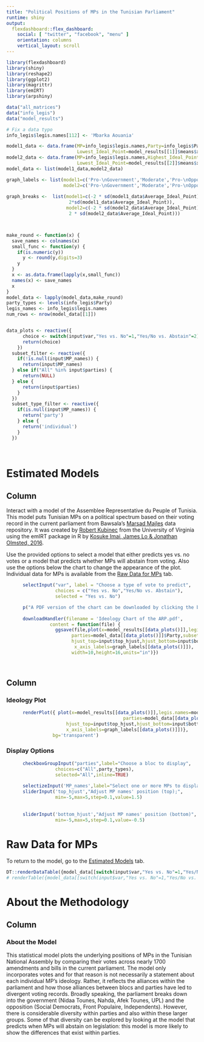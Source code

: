 ```yaml
---
title: "Political Positions of MPs in the Tunisian Parliament"
runtime: shiny
output:
  flexdashboard::flex_dashboard:
    social: [ "twitter", "facebook", "menu" ]
    orientation: columns
    vertical_layout: scroll
---
```


```r
library(flexdashboard)
library(shiny)
library(reshape2)
library(ggplot2)
library(magrittr)
library(emIRT)
library(arpshiny)

data("all_matrices")
data("info_legis")
data("model_results")

# Fix a data typo
info_legis$legis.names[112] <- 'Mbarka Aouania'

model1_data <- data.frame(MP=info_legis$legis.names,Party=info_legis$Party,Highest_Ideal_Point=model_results[[1]]$means$x[,1] + 1.96*model_results[[1]]$bse$x,Average_Ideal_Point=model_results[[1]]$means$x[,1],
                          Lowest_Ideal_Point=model_results[[1]]$means$x[,1] - 1.96*model_results[[1]]$bse$x)
model2_data <- data.frame(MP=info_legis$legis.names,Highest_Ideal_Point=model_results[[2]]$means$x[,1] + 1.96*model_results[[2]]$bse$x,Party=info_legis$Party,Average_Ideal_Point=model_results[[2]]$means$x[,1],
                          Lowest_Ideal_Point=model_results[[2]]$means$x[,1] - 1.96*model_results[[2]]$bse$x)
model_data <- list(model1_data,model2_data)

graph_labels <- list(model1=c('Pro-\nGovernment','Moderate','Pro-\nOpposition'),
                     model2=c('Pro-\nGovernment','Moderate','Pro-\nOpposition'))
  
graph_breaks <-  list(model1=c(-2 * sd(model1_data$Average_Ideal_Point),0,
                       2*sd(model1_data$Average_Ideal_Point)),
                      model2=c(-2 * sd(model2_data$Average_Ideal_Point),0,
                       2 * sd(model2_data$Average_Ideal_Point)))



make_round <- function(x) {
  save_names <- colnames(x)
  small_func <- function(y) {
    if(is.numeric(y))
      y <- round(y,digits=3)
    y
  }
  x <- as.data.frame(lapply(x,small_func))
  names(x) <- save_names
  x
}
model_data <- lapply(model_data,make_round)
party_types <- levels(info_legis$Party)
legis_names <- info_legis$legis.names
num_rows <- nrow(model_data[[1]])


data_plots <- reactive({
      choice <- switch(input$var,"Yes vs. No"=1,"Yes/No vs. Abstain"=2)
      return(choice)
    })
  subset_filter <- reactive({
    if(!is.null(input$MP_names)) {
      return(input$MP_names)
  } else if("All" %in% input$parties) {
      return(NULL)
  } else {
      return(input$parties)
    }
  })
  subset_type_filter <- reactive({
    if(is.null(input$MP_names)) {
      return('party')
    } else {
      return('individual')
    }
  })
  
  

```

Estimated Models
======================================================================

Column {.sidebar}
------------------------------------------
Interact with a model of the Assemblee Representative du Peuple of Tunisia. This model puts Tunisian MPs on a political spectrum based on their voting record in the current parliament from Bawsala's [Marsad Majles](http://majles.marsad.tn/2014/?) data repository. It was created by [Robert Kubinec](http://sites.google.com/a/virginia.edu/robert-m-kubinec/) from the University of Virginia using the emIRT package in R by [Kosuke Imai, James Lo & Jonathan Olmsted, 2016](http://imai.princeton.edu/research/files/fastideal.pdf).

Use the provided options to select a model that either predicts yes vs. no votes or a model that predicts whether MPs will abstain from voting. Also use the options below the chart to change the appearance of the plot. Individual data for MPs is available from the [Raw Data for MPs] tab.


```r
      selectInput("var", label = "Choose a type of vote to predict",
                  choices = c("Yes vs. No","Yes/No vs. Abstain"),
                  selected = "Yes vs. No")

      p("A PDF version of the chart can be downloaded by clicking the button below.")
      
      downloadHandler(filename = 'Ideology Chart of the ARP.pdf',
                content = function(file) {
                  ggsave(file,plot(x=model_results[[data_plots()]],legis.names=model_data[[data_plots()]]$MP,
                        parties=model_data[[data_plots()]]$Party,subset_name=subset_filter(),
                        hjust_top=input$top_hjust,hjust_bottom=input$bottom_hjust,subset_type=subset_type_filter(),
                         x_axis_labels=graph_labels[[data_plots()]]),
                        width=10,height=16,units="in")})
      
      

```


Column
-----------------------------------------

### Ideology Plot {.no-title data-height=650}

```r
      renderPlot({ plot(x=model_results[[data_plots()]],legis.names=model_data[[data_plots()]]$MP,
                                           parties=model_data[[data_plots()]]$Party,subset_name=subset_filter(),
                      hjust_top=input$top_hjust,hjust_bottom=input$bottom_hjust,subset_type=subset_type_filter(),
                      x_axis_labels=graph_labels[[data_plots()]])},
                 bg='transparent')
```


### Display Options
```r
  
      checkboxGroupInput("parties",label="Choose a bloc to display",
                  choices=c("All",party_types),
                  selected="All",inline=TRUE)
      
      selectizeInput('MP_names',label="Select one or more MPs to display",choices=legis_names,multiple=TRUE)
      sliderInput('top_hjust',"Adjust MP names' position (top);",
                  min=-5,max=5,step=0.1,value=1.5)
      
      
      sliderInput('bottom_hjust',"Adjust MP names' position (bottom)",
                  min=-5,max=5,step=0.1,value=-0.5)

```


Raw Data for MPs
=========================================

To return to the model, go to the [Estimated Models] tab.

```r
DT::renderDataTable({model_data[[switch(input$var,"Yes vs. No"=1,"Yes/No vs. Abstain"=2)]]},rownames=FALSE) 
# renderTable({model_data[[switch(input$var,"Yes vs. No"=1,"Yes/No vs. Abstain"=2)]]})
```


About the Methodology
========================================

Column
-----------------------------------------------

### About the Model {.no-title}

This statistical model plots the underlying positions of MPs in the Tunisian National Assembly by comparing their votes across nearly 1700 amendments and bills in the current parliament. The model only incorporates votes and for that reason is not necessarily a statement about each individual MP's ideology. Rather, it reflects the alliances within the parliament and how those alliances between blocs and parties have led to divergent voting records. Broadly speaking, the parliament breaks down into the government (Nidaa Tounes, Nahda, Afek Tounes, UPL) and the opposition (Social Democrats, Front Populaire, Independents). However, there is considerable diversity within parties and also within these larger groups. Some of that diversity can be explored by looking at the model that predicts when MPs will abstain on legislation: this model is more likely to show the differences that exist within parties.


